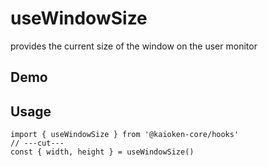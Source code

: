 
# useWindowSize
provides the current size of the window on the user monitor

## Demo
<UseWindowSizeExample />

## Usage
```tsx twoslash
import { useWindowSize } from '@kaioken-core/hooks'
// ---cut---
const { width, height } = useWindowSize()
```
